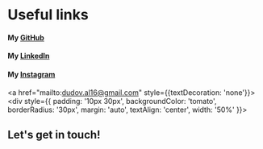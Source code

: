# Useful links

#### My [GitHub](https://github.com/dudov-al) <i class="fa fa-github-square" aria-hidden="true"></i>
#### My [LinkedIn](https://www.linkedin.com/in/alexander-dudov-a01b1617a/) <i class="fa fa-linkedin-square" aria-hidden="true"></i>
#### My [Instagram](http://instagram.com/dudov_s) <i class="fa fa-instagram" aria-hidden="true"></i>
 
<a href="mailto:dudov.al16@gmail.com" style={{textDecoration: 'none'}}><div style={{ padding: '10px 30px', backgroundColor: 'tomato', borderRadius: '30px', margin: 'auto', textAlign: 'center', width: '50%' }}>
  <h2>Let's get in touch!</h2>
  
</div></a>